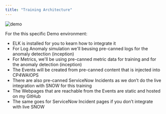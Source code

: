 ```yaml
---
title: "Training Architecture"
---
```




![demo](/images/waiops_arch_dataflow.jpg)


For the this specific Demo environment:

* ELK is installed for you to kearn how to integrate it
* For Log Anomaly simulation we'll beusing pre-canned logs for the anomaly detection (inception)
* For Metrics, we'll be using pre-canned metric data for training and for the anomaly detection (inception)
* The Events will be created from pre-canned content that is injected into CP4WAIOPS
* There are also pre-canned ServiceNow Incidents as we don’t do the live integration with SNOW for this training
* The Webpages that are reachable from the Events are static and hosted on my GitHub
* The same goes for ServiceNow Incident pages if you don’t integrate with live SNOW